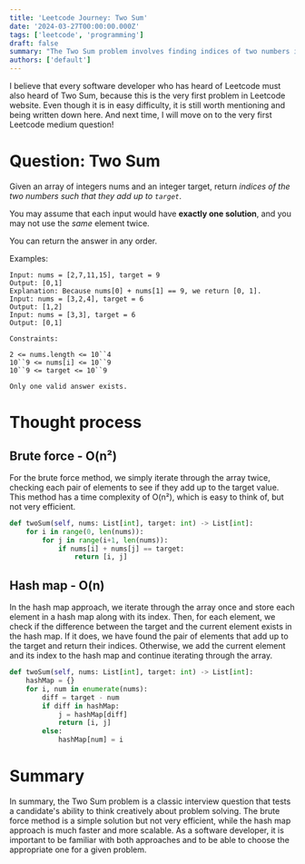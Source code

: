 ```yaml
---
title: 'Leetcode Journey: Two Sum'
date: '2024-03-27T00:00:00.000Z'
tags: ['leetcode', 'programming']
draft: false
summary: "The Two Sum problem involves finding indices of two numbers in an array that add up to a target. The brute force method is inefficient (O(n²)), while the hash map approach is faster (O(n)), highlighting the importance of efficient problem-solving techniques."
authors: ['default']
---
```


I believe that every software developer who has heard of Leetcode must also heard of Two Sum, because this is the very first problem in Leetcode website. Even though it is in easy difficulty, it is still worth mentioning and being written down here. And next time, I will move on to the very first Leetcode medium question!

# Question: Two Sum

Given an array of integers nums and an integer target, return *indices of the two numbers such that they add up to `target`*.

You may assume that each input would have **exactly one solution**, and you may not use the *same* element twice.

You can return the answer in any order.

Examples:

```text
Input: nums = [2,7,11,15], target = 9
Output: [0,1]
Explanation: Because nums[0] + nums[1] == 9, we return [0, 1].
Input: nums = [3,2,4], target = 6
Output: [1,2]
Input: nums = [3,3], target = 6
Output: [0,1]

Constraints:

2 <= nums.length <= 10``4
10``9 <= nums[i] <= 10``9
10``9 <= target <= 10``9

Only one valid answer exists.
```

# Thought process

## Brute force - O(n²)

For the brute force method, we simply iterate through the array twice, checking each pair of elements to see if they add up to the target value. This method has a time complexity of O(n²), which is easy to think of, but not very efficient.

```python
def twoSum(self, nums: List[int], target: int) -> List[int]:
    for i in range(0, len(nums)):
        for j in range(i+1, len(nums)):
            if nums[i] + nums[j] == target:
                return [i, j]
```

## Hash map - O(n)

In the hash map approach, we iterate through the array once and store each element in a hash map along with its index. Then, for each element, we check if the difference between the target and the current element exists in the hash map. If it does, we have found the pair of elements that add up to the target and return their indices. Otherwise, we add the current element and its index to the hash map and continue iterating through the array.

```python
def twoSum(self, nums: List[int], target: int) -> List[int]:
    hashMap = {}
    for i, num in enumerate(nums):
        diff = target - num
        if diff in hashMap:
            j = hashMap[diff]
            return [i, j]
        else:
            hashMap[num] = i
```

# Summary

In summary, the Two Sum problem is a classic interview question that tests a candidate's ability to think creatively about problem solving. The brute force method is a simple solution but not very efficient, while the hash map approach is much faster and more scalable. As a software developer, it is important to be familiar with both approaches and to be able to choose the appropriate one for a given problem.

